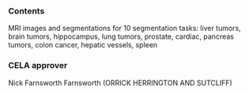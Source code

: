 ### Contents
MRI images and segmentations for 10 segmentation tasks: liver tumors, brain tumors, hippocampus, lung tumors, prostate, cardiac, pancreas tumors, colon cancer, hepatic vessels, spleen

### CELA approver
Nick Farnsworth Farnsworth (ORRICK HERRINGTON AND SUTCLIFF)